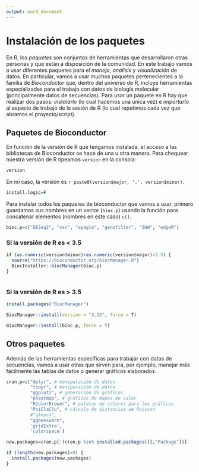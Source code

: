 ```yaml
---
output: word_document
---
```


# Instalación de los paquetes

En R, los *paquetes* son conjuntos de herramientas que desarrollaron otras personas y que están a disposición de la comunidad. En este trabajo vamos a usar diferentes paquetes para el *manejo*, *análisis* y *visualización* de datos. En particular, vamos a usar muchos paquetes pertenecientes a la familia de *Bioconductor* que, dentro del universo de R, incluye herramientas especializadas para el trabajo con datos de biología molecular (principalmente datos de secuencias).
Para usar un paquete en R hay que realizar dos pasos: *instalarlo* (lo cual hacemos una única vez) e *importarlo* al espacio de trabajo de la sesión de R (lo cual repetimos cada vez que abramos el proyecto/script).

## Paquetes de Bioconductor

En función de la versión de R que tengamos instalada, el acceso a las bibliotecas de Bioconductor se hace de una u otra manera. Para chequear nuestra versión de R tipeamos `version` en la consola:
```r
version
```

En mi caso, la versión es `r paste0(version$major, '.', version$minor)`.

```r
install.logic=F
```

Para instalar todos los paquetes de bioconductor que vamos a usar, primero guardamos sus nombres en un vector (`bioc.p`) usando la función para concatenar elementos (nombres en este caso) `c()`.

```r
bioc.p=c("DESeq2", "vsn", "apeglm", "genefilter", "IHW", "edgeR")
```



### Si la versión de R es < 3.5

```r

if (as.numeric(version$minor)+as.numeric(version$major)>3.5) {
  source("https://bioconductor.org/biocManager.R")
  BiocInstaller::biocManager(bioc.p)
}



```

### Si la versión de R es > 3.5

```r
install.packages("BiocManager")

BiocManager::install(version = "3.12", force = T)

BiocManager::install(bioc.p, force = T)

```

## Otros paquetes

Además de las herramientas específicas para trabajar con datos de secuencias, vamos a usar otras que sirven para, por ejemplo, manejar más fácilmente las tablas de datos o generar gráficos elaborados.

```r

cran.p=c("dplyr", # manipulación de datos
         "tidyr", # manipulación de datos
         "ggplot2", # generación de gráficos
         "pheatmap", # gráficos de mapas de calor
         "RColorBrewer", # paletas de colores para los gráficos
         "PoiClaClu", # cálculo de distancias de Poisson
         #"glmpca",
         "ggbeeswarm", 
         'gridExtra', 
         'colorspace')

new.packages=cran.p[!(cran.p %in% installed.packages()[,"Package"])]

if (length(new.packages)>0) {
  install.packages(new.packages)
}

```





